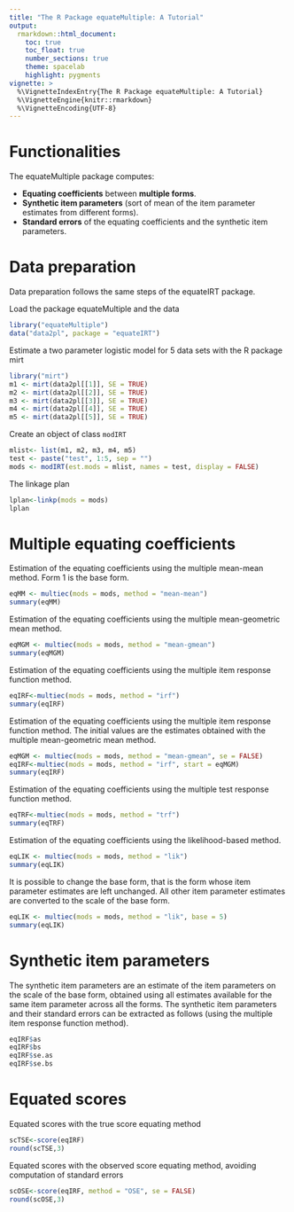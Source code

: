 ---
title: "The R Package equateMultiple: A Tutorial"
output: 
  rmarkdown::html_document:
    toc: true
    toc_float: true
    number_sections: true
    theme: spacelab
    highlight: pygments
vignette: >
  %\VignetteIndexEntry{The R Package equateMultiple: A Tutorial}
  %\VignetteEngine{knitr::rmarkdown}
  %\VignetteEncoding{UTF-8}
---

# Functionalities

The equateMultiple package computes:

* __Equating coefficients__ between __multiple forms__.
* __Synthetic item parameters__ (sort of mean of the item parameter estimates from different forms).
* __Standard errors__ of the equating coefficients and the synthetic item parameters.

# Data preparation

Data preparation follows the same steps of the equateIRT package.

Load the package equateMultiple and the data

```{r}
library("equateMultiple")
data("data2pl", package = "equateIRT")
```

Estimate a two parameter logistic model for 5 data sets with the R package mirt

```{r, message=FALSE, results='hide'}
library("mirt")
m1 <- mirt(data2pl[[1]], SE = TRUE)
m2 <- mirt(data2pl[[2]], SE = TRUE)
m3 <- mirt(data2pl[[3]], SE = TRUE)
m4 <- mirt(data2pl[[4]], SE = TRUE)
m5 <- mirt(data2pl[[5]], SE = TRUE)
```


Create an object of class `modIRT`

```{r}
mlist<- list(m1, m2, m3, m4, m5)
test <- paste("test", 1:5, sep = "")
mods <- modIRT(est.mods = mlist, names = test, display = FALSE)
```

The linkage plan

```{r}
lplan<-linkp(mods = mods)
lplan
```


# Multiple equating coefficients

Estimation of the equating coefficients using
the multiple mean-mean method. Form 1 is the base form.

```{r}
eqMM <- multiec(mods = mods, method = "mean-mean")
summary(eqMM)
```

Estimation of the equating coefficients using the 
multiple mean-geometric mean method.

```{r}
eqMGM <- multiec(mods = mods, method = "mean-gmean")
summary(eqMGM)
```

Estimation of the equating coefficients using the multiple 
item response function method.

```{r}
eqIRF<-multiec(mods = mods, method = "irf")
summary(eqIRF)
```

Estimation of the equating coefficients using the multiple item response function method.
The initial values are the estimates obtained with the 
multiple mean-geometric mean method.

```{r}
eqMGM <- multiec(mods = mods, method = "mean-gmean", se = FALSE)
eqIRF<-multiec(mods = mods, method = "irf", start = eqMGM)
summary(eqIRF)
```

Estimation of the equating coefficients using the multiple test response function method.

```{r}
eqTRF<-multiec(mods = mods, method = "trf")
summary(eqTRF)
```

Estimation of the equating coefficients using the likelihood-based method.

```{r}
eqLIK <- multiec(mods = mods, method = "lik")
summary(eqLIK)
```

It is possible to change the base form, that is the form whose item parameter estimates
are left unchanged. All other item parameter estimates are converted to the scale of the
base form.

```{r}
eqLIK <- multiec(mods = mods, method = "lik", base = 5)
summary(eqLIK)
```


# Synthetic item parameters

The synthetic item parameters are an estimate of the item parameters on the scale
of the base form, obtained using all estimates available for the same item parameter
across all the forms.
The synthetic item parameters and their standard errors can be
extracted as follows (using the multiple item response function method).

```{r}
eqIRF$as
eqIRF$bs
eqIRF$se.as
eqIRF$se.bs
```

# Equated scores


Equated scores with the true score equating method

```{r}
scTSE<-score(eqIRF)
round(scTSE,3)
```

Equated scores with the observed score equating method, 
avoiding computation of standard errors

```{r}
scOSE<-score(eqIRF, method = "OSE", se = FALSE)
round(scOSE,3)
```

